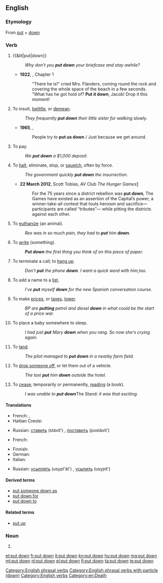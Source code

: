 {{also|put-down}}
==English==

===Etymology===
From [[put]] + [[down]]

===Verb===
{{en-verb|puts down|putting down|put down|head=[[put]] [[down]]}}

# {{&lit|put|down}}
#: ''Why don't you '''put down''' your briefcase and stay awhile?''
#* '''1922''', {{w|Virginia Woolf}}, ''{{w|Jacob's Room}}'' Chapter 1
#*: "There he is!" cried Mrs. Flanders, coming round the rock and covering the whole space of the beach in a few seconds. "What has he got hold of? '''Put it down''', Jacob! Drop it this moment!
# {{context|idiomatic|lang=en}} To insult, [[belittle]], or [[demean]].
#: ''They frequently '''put down''' their little sister for walking slowly.''
#* '''1965''', {{w|The Who}}, {{w|My Generation}}
#*: People try to '''put us down''' / Just because we get around.
# {{context|of money as deposit|lang=en}} To pay.
#: ''We '''put down''' a $1,000 deposit.''
# To [[halt]], eliminate, stop, or [[squelch]], often by force.
#: ''The government quickly '''put down''' the insurrection.''
#* '''22 March 2012''', Scott Tobias, AV Club ''The Hunger Games''[http://www.avclub.com/articles/the-hunger-games,71293/]
#*: For the 75 years since a district rebellion was '''put down''', The Games have existed as an assertion of the Capital’s power, a winner-take-all contest that touts heroism and sacrifice—participants are called “tributes”— while pitting the districts against each other.
# {{context|euphemistic|lang=en}} To [[euthanize]] (an animal).
#: ''Rex was in so much pain, they had to '''put''' him '''down'''.''
# To [[write]] (something).
#: '''''Put down''' the first thing you think of on this piece of paper.''
# {{context|of a telephone|lang=en}} To terminate a call; to [[hang up]].
#: ''Don't '''put''' the phone '''down'''. I want a quick word with him,too.''
# To add a name to a [[list]].
#: ''I've '''put''' myself '''down''' for the new Spanish conversation course.''
# To make [[prices]], or [[taxes]], [[lower]].
#: ''BP are '''putting''' petrol and diesel '''down''' in what could be the start of a price war.''
# {{context|idiomatic|lang=en}} To place a baby somewhere to sleep.
#: ''I had just '''put''' Mary '''down''' when you rang. So now she's crying again.''
# {{context|idiomatic|of an aircraft|lang=en}} To [[land]].
#: ''The pilot managed to '''put down''' in a nearby farm field.''
# {{context|idiomatic|lang=en}} To [[drop off|drop someone off]], or let them out of a vehicle.
#: ''The taxi '''put''' him '''down''' outside the hotel.''
# {{context|idiomatic|lang=en}} To [[cease]], temporarily or permanently, [[read]]ing (a book).
#: ''I was unable to '''put down''' ''The Stand'': it was that exciting.''

====Translations====
{{trans-top|set down, stop carrying}}
* French: {{t+|fr|poser}}, {{t+|fr|déposer}}
* Haitian Creole: {{t|ht|depoze}}
{{trans-mid}}
* Russian: [[ставить]] (stávit') {{impf}}, [[поставить]] (postávit') {{pf.}}
{{trans-bottom}}

{{trans-top|halt, eliminate, often by force}}
* French: {{t+|fr|mater}}
{{trans-mid}}
{{trans-bottom}}

{{trans-top|administer euthanasia to an animal}}
* Finnish: {{t+|fi|lopettaa}}
* German: {{t+|de|einschläfern}}
* Italian: {{t+|it|abbattere}}
{{trans-mid}}
* Russian: [[усыплять]] (usypl'át') {{impf}}, [[усыпить]] (usypít') {{pf.}}
{{trans-bottom}}

====Derived terms====
* [[put someone down as]]
* [[put down for]]
* [[put down to]]

====Related terms====
* [[put up]]

===Noun===
{{en-noun|head=[[put]] [[down]]}}

# {{alternative spelling of|put-down}}

[[Category:English phrasal verbs]]
[[Category:English phrasal verbs with particle (down)]]
[[Category:English verbs]]
[[Category:en:Death]]

[[et:put down]]
[[fr:put down]]
[[it:put down]]
[[kn:put down]]
[[hu:put down]]
[[mg:put down]]
[[ml:put down]]
[[nl:put down]]
[[pl:put down]]
[[fi:put down]]
[[ta:put down]]
[[te:put down]]